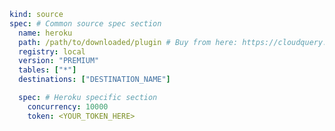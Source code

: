 ```yaml copy
kind: source
spec: # Common source spec section
  name: heroku
  path: /path/to/downloaded/plugin # Buy from here: https://cloudquery.io/integrations/heroku
  registry: local
  version: "PREMIUM"
  tables: ["*"]
  destinations: ["DESTINATION_NAME"]

  spec: # Heroku specific section
    concurrency: 10000
    token: <YOUR_TOKEN_HERE>
```
